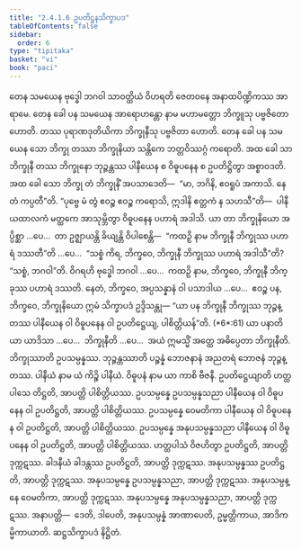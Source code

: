 ```yaml
---
title: "2.4.1.6 ဥပတိဋ္ဌနသိက္ခာပဒ"
tableOfContents: false
sidebar:
  order: 6
type: "tipitaka"
basket: "vi"
book: "paci"
---
```



<DynamicBreadcrumb />

<Division number="815" book="paci" e="ch" v="2" p="345">

<Paragraph number="2610" book="paci">
တေန သမယေန ဗုဒ္ဓေါ ဘဂဝါ သာဝတ္ထိယံ ဝိဟရတိ ဇေတဝနေ အနာထပိဏ္ဍိကဿ အာရာမေ. တေန ခေါ ပန သမယေန အာရောဟန္တော နာမ မဟာမတ္တော ဘိက္ခူသု ပဗ္ဗဇိတော ဟောတိ. တဿ ပုရာဏဒုတိယိကာ ဘိက္ခုနီသု ပဗ္ဗဇိတာ ဟောတိ. တေန ခေါ ပန သမယေန သော ဘိက္ခု တဿာ ဘိက္ခုနိယာ သန္တိကေ ဘတ္တဝိဿဂ္ဂံ ကရောတိ. အထ ခေါ သာ ဘိက္ခုနီ တဿ ဘိက္ခုနော ဘုဉ္ဇန္တဿ ပါနီယေန စ ဝိဓူပနေန စ ဥပတိဋ္ဌိတွာ အစ္စာဝဒတိ. အထ ခေါ သော ဘိက္ခု တံ ဘိက္ခုနိံ အပသာဒေတိ—  “မာ, ဘဂိနိ, ဧဝရူပံ အကာသိ. နေတံ ကပ္ပတီ”တိ. “ပုဗ္ဗေ မံ တွံ ဧဝဉ္စ ဧဝဉ္စ ကရောသိ, ဣဒါနိ ဧတ္တကံ န သဟသီ”တိ—  ပါနီယထာလကံ မတ္ထကေ အာသုမ္ဘိတွာ ဝိဓူပနေန ပဟာရံ အဒါသိ.
</Paragraph>

<Paragraph number="2611" book="paci">
ယာ တာ ဘိက္ခုနိယော အပ္ပိစ္ဆာ …ပေ…  တာ ဥဇ္ဈာယန္တိ ခိယျန္တိ ဝိပါစေန္တိ—  “ကထဉှိ နာမ ဘိက္ခုနီ ဘိက္ခုဿ ပဟာရံ ဒဿတီ”တိ …ပေ…  “သစ္စံ ကိရ, ဘိက္ခဝေ, ဘိက္ခုနီ ဘိက္ခုဿ ပဟာရံ အဒါသီ”တိ? “သစ္စံ, ဘဂဝါ”တိ. ဝိဂရဟိ ဗုဒ္ဓေါ ဘဂဝါ …ပေ…  ကထဉှိ နာမ, ဘိက္ခဝေ, ဘိက္ခုနီ ဘိက္ခုဿ ပဟာရံ ဒဿတိ. နေတံ, ဘိက္ခဝေ, အပ္ပသန္နာနံ ဝါ ပသာဒါယ …ပေ…  ဧဝဉ္စ ပန, ဘိက္ခဝေ, ဘိက္ခုနိယော ဣမံ သိက္ခာပဒံ ဥဒ္ဒိသန္တု—
</Paragraph>

</Division>
<Division number="816" book="paci" e="ch" v="2" p="345">

<Paragraph number="2612" book="paci">
<Emphasis>“ယာ ပန ဘိက္ခုနီ ဘိက္ခုဿ ဘုဉ္ဇန္တဿ ပါနီယေန ဝါ ဝိဓူပနေန ဝါ ဥပတိဋ္ဌေယျ, ပါစိတ္တိယန်”</Emphasis>တိ. (*6*:<Emphasis>61</Emphasis>)
</Paragraph>

</Division>
<Division number="817" book="paci" e="ch" v="2" p="345">

<Paragraph number="2613" book="paci">
<Emphasis>ယာ ပနာ</Emphasis>တိ ယာ ယာဒိသာ …ပေ…  <Emphasis>ဘိက္ခုနီ</Emphasis>တိ …ပေ…  အယံ ဣမသ္မိံ အတ္ထေ အဓိပ္ပေတာ ဘိက္ခုနီတိ.
</Paragraph>

<Paragraph number="2614" book="paci">
<Emphasis>ဘိက္ခုဿာ</Emphasis>တိ ဥပသမ္ပန္နဿ.
</Paragraph>

<Paragraph number="2615" book="paci">
<Emphasis>ဘုဉ္ဇန္တဿာ</Emphasis>တိ ပဉ္စန္နံ ဘောဇနာနံ အညတရံ ဘောဇနံ ဘုဉ္ဇန္တဿ.
</Paragraph>

<Paragraph number="2616" book="paci">
<Emphasis>ပါနီယံ</Emphasis> နာမ ယံ ကိဉ္စိ ပါနီယံ.
</Paragraph>

<Paragraph number="2617" book="paci">
<Emphasis>ဝိဓူပနံ</Emphasis> နာမ ယာ ကာစိ ဗီဇနီ.
</Paragraph>

<Paragraph number="2618" book="paci">
<Emphasis>ဥပတိဋ္ဌေယျာ</Emphasis>တိ ဟတ္ထပါသေ တိဋ္ဌတိ, အာပတ္တိ ပါစိတ္တိယဿ.
</Paragraph>

</Division>
<Division number="818" book="paci" e="ch" v="2" p="345">

<Paragraph number="2619" book="paci">
ဥပသမ္ပန္နေ ဥပသမ္ပန္နသညာ ပါနီယေန ဝါ ဝိဓူပနေန ဝါ ဥပတိဋ္ဌတိ, အာပတ္တိ ပါစိတ္တိယဿ. ဥပသမ္ပန္နေ ဝေမတိကာ ပါနီယေန ဝါ ဝိဓူပနေန ဝါ ဥပတိဋ္ဌတိ, အာပတ္တိ ပါစိတ္တိယဿ. ဥပသမ္ပန္နေ အနုပသမ္ပန္နသညာ ပါနီယေန ဝါ ဝိဓူပနေန ဝါ ဥပတိဋ္ဌတိ, အာပတ္တိ ပါစိတ္တိယဿ.
</Paragraph>

<Paragraph number="2620" book="paci">
ဟတ္ထပါသံ ဝိဇဟိတွာ ဥပတိဋ္ဌတိ, အာပတ္တိ ဒုက္ကဋဿ. ခါဒနီယံ ခါဒန္တဿ ဥပတိဋ္ဌတိ, အာပတ္တိ ဒုက္ကဋဿ. အနုပသမ္ပန္နဿ ဥပတိဋ္ဌတိ, အာပတ္တိ ဒုက္ကဋဿ. အနုပသမ္ပန္နေ ဥပသမ္ပန္နသညာ, အာပတ္တိ ဒုက္ကဋဿ. အနုပသမ္ပန္နေ ဝေမတိကာ, အာပတ္တိ ဒုက္ကဋဿ. အနုပသမ္ပန္နေ အနုပသမ္ပန္နသညာ, အာပတ္တိ ဒုက္ကဋဿ.
</Paragraph>

</Division>
<Division number="819" book="paci" e="ch" v="2" p="346">

<Paragraph number="2621" book="paci">
အနာပတ္တိ—  ဒေတိ, ဒါပေတိ, အနုပသမ္ပန္နံ အာဏာပေတိ, ဥမ္မတ္တိကာယ, အာဒိကမ္မိကာယာတိ.

</Paragraph>
</Division>

<Paragraph number="2622" type="center" book="paci">
ဆဋ္ဌသိက္ခာပဒံ နိဋ္ဌိတံ.
</Paragraph>